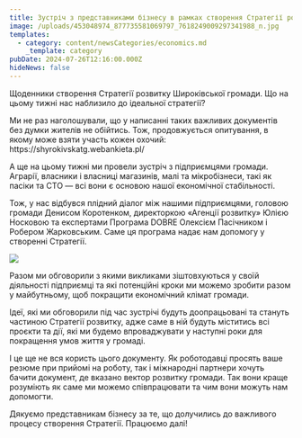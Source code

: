 ```yaml
---
title: Зустріч з представниками бізнесу в рамках створення Стратегії розвитку громади
image: /uploads/453048974_877735581069797_7618249009297341988_n.jpg
templates:
  - category: content/newsCategories/economics.md
    _template: category
pubDate: 2024-07-26T12:16:00.000Z
hideNews: false
---
```


Щоденники створення Стратегії розвитку Широківської громади. Що на цьому тижні нас наблизило до ідеальної стратегії? 

Ми не раз наголошували, що у написанні таких важливих документів без думки жителів не обійтись. Тож, продовжується опитування, в якому може взяти участь кожен охочий: https\://shyrokivskatg.webankieta.pl/

А ще на цьому тижні ми провели зустріч з підприємцями громади. Аграрії, власники і власниці магазинів, малі та мікробізнеси, такі як пасіки та СТО — всі вони є основою нашої економічної стабільності.

Тож, у нас відбувся плідний діалог між нашими підприємцями, головою громади Денисом Коротенком, директоркою «Агенції розвитку» Юлією Носковою та експертами Програма DOBRE Олексієм Пасічником і Робером Жарковським. Саме ця програма надає нам допомогу у створенні Стратегії. 

![](/uploads/453048991_877735604403128_4680187049814494439_n.jpg)

Разом ми обговорили з якими викликами зіштовхуються у своїй діяльності підприємці та які потенційні кроки ми можемо зробити разом у майбутньому, щоб покращити економічний клімат громади.

Ідеї, які ми обговорили під час зустрічі будуть доопрацьовані та стануть частиною Стратегії розвитку, адже саме в ній будуть міститись всі проєкти та дії, які ми будемо впроваджувати у наступні роки для покращення умов життя у громаді. 

І це ще не вся користь цього документу. Як роботодавці просять ваше резюме при прийомі на роботу, так і міжнародні партнери хочуть бачити документ, де вказано вектор розвитку громади. Так вони краще розуміють як саме ми можемо співпрацювати та чим вони можуть нам допомогти.

Дякуємо представникам бізнесу за те, що долучились до важливого процесу створення Стратегії. Працюємо далі!
